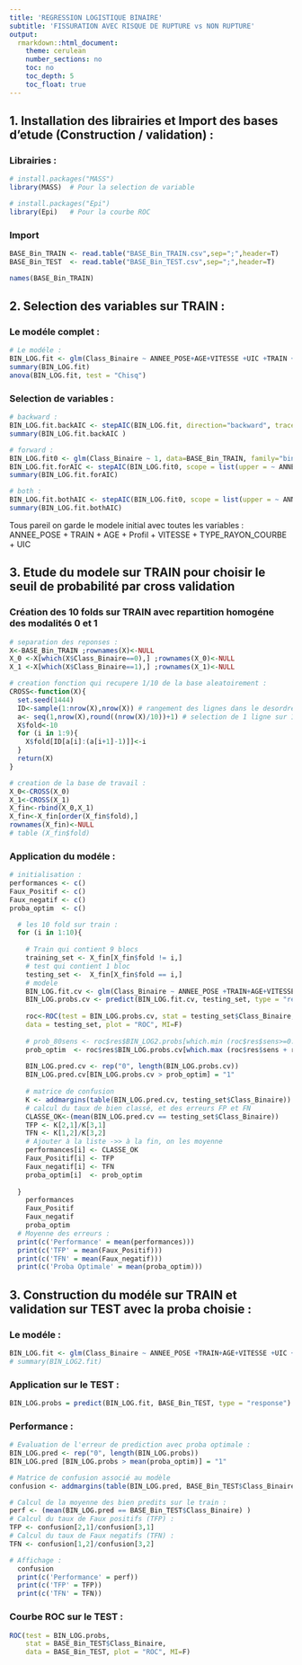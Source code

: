 ---
title: 'REGRESSION LOGISTIQUE BINAIRE' 
subtitle: 'FISSURATION AVEC RISQUE DE RUPTURE vs NON RUPTURE' 
output:
  rmarkdown::html_document:
    theme: cerulean
    number_sections: no
    toc: no
    toc_depth: 5
    toc_float: true
---

## 1. Installation des librairies et Import des bases d'etude (Construction / validation) :

### Librairies :
```{r}
# install.packages("MASS")
library(MASS)  # Pour la selection de variable

# install.packages("Epi")
library(Epi)   # Pour la courbe ROC
```

### Import
```{r}
BASE_Bin_TRAIN <- read.table("BASE_Bin_TRAIN.csv",sep=";",header=T)
BASE_Bin_TEST  <- read.table("BASE_Bin_TEST.csv",sep=";",header=T)

names(BASE_Bin_TRAIN)
```

## 2. Selection des variables sur TRAIN :

### Le modéle complet :
```{r}
# Le modéle :
BIN_LOG.fit <- glm(Class_Binaire ~ ANNEE_POSE+AGE+VITESSE +UIC +TRAIN +Profil +TYPE_RAYON_COURBE , data=BASE_Bin_TRAIN, family="binomial")
summary(BIN_LOG.fit)
anova(BIN_LOG.fit, test = "Chisq")
```

### Selection de variables :
```{r}
# backward :
BIN_LOG.fit.backAIC <- stepAIC(BIN_LOG.fit, direction="backward", trace=3)
summary(BIN_LOG.fit.backAIC )

# forward :
BIN_LOG.fit0 <- glm(Class_Binaire ~ 1, data=BASE_Bin_TRAIN, family="binomial")
BIN_LOG.fit.forAIC <- stepAIC(BIN_LOG.fit0, scope = list(upper = ~ ANNEE_POSE + AGE + VITESSE + UIC + TRAIN + Profil + TYPE_RAYON_COURBE, lower = ~1), direction="forward", trace=3)
summary(BIN_LOG.fit.forAIC)

# both :
BIN_LOG.fit.bothAIC <- stepAIC(BIN_LOG.fit0, scope = list(upper = ~ ANNEE_POSE + AGE + VITESSE + UIC + TRAIN + Profil + TYPE_RAYON_COURBE, lower = ~1), direction="both", trace=3)
summary(BIN_LOG.fit.bothAIC)
```
Tous pareil on garde le modele initial avec toutes les variables :
ANNEE_POSE + TRAIN + AGE + Profil + VITESSE + TYPE_RAYON_COURBE + UIC

## 3. Etude du modele sur TRAIN pour choisir le seuil de probabilité par cross validation 

### Création des 10 folds sur TRAIN avec repartition homogéne des modalités 0 et 1
```{r}
# separation des reponses :
X<-BASE_Bin_TRAIN ;rownames(X)<-NULL
X_0 <-X[which(X$Class_Binaire==0),] ;rownames(X_0)<-NULL
X_1 <-X[which(X$Class_Binaire==1),] ;rownames(X_1)<-NULL

# creation fonction qui recupere 1/10 de la base aleatoirement : 
CROSS<-function(X){
  set.seed(1444)
  ID<-sample(1:nrow(X),nrow(X)) # rangement des lignes dans le desordre
  a<- seq(1,nrow(X),round((nrow(X)/10))+1) # selection de 1 ligne sur 10
  X$fold<-10
  for (i in 1:9){
    X$fold[ID[a[i]:(a[i+1]-1)]]<-i
  }
  return(X)
}

# creation de la base de travail :
X_0<-CROSS(X_0)
X_1<-CROSS(X_1)
X_fin<-rbind(X_0,X_1)
X_fin<-X_fin[order(X_fin$fold),]
rownames(X_fin)<-NULL
# table (X_fin$fold) 
```

### Application du modéle :
```{r}
# initialisation :
performances <- c()
Faux_Positif <- c()
Faux_negatif <- c()
proba_optim  <- c()

  # les 10 fold sur train :
  for (i in 1:10){
    
    # Train qui contient 9 blocs
    training_set <- X_fin[X_fin$fold != i,]
    # test qui contient 1 bloc
    testing_set <-  X_fin[X_fin$fold == i,]
    # modele 
    BIN_LOG.fit.cv <- glm(Class_Binaire ~ ANNEE_POSE +TRAIN+AGE+VITESSE +UIC + Profil +TYPE_RAYON_COURBE, data=training_set, family="binomial")
    BIN_LOG.probs.cv <- predict(BIN_LOG.fit.cv, testing_set, type = "response", allow.new.levels = TRUE)
    
    roc<-ROC(test = BIN_LOG.probs.cv, stat = testing_set$Class_Binaire,
	data = testing_set, plot = "ROC", MI=F)
    
    # prob_80sens <- roc$res$BIN_LOG2.probs[which.min (roc$res$sens>=0.8) ]
    prob_optim  <- roc$res$BIN_LOG.probs.cv[which.max (roc$res$sens + roc$res$spec) ]
    
    BIN_LOG.pred.cv <- rep("0", length(BIN_LOG.probs.cv))
    BIN_LOG.pred.cv[BIN_LOG.probs.cv > prob_optim] = "1"
    
    # matrice de confusion
    K <- addmargins(table(BIN_LOG.pred.cv, testing_set$Class_Binaire))
    # calcul du taux de bien classé, et des erreurs FP et FN
    CLASSE_OK<-(mean(BIN_LOG.pred.cv == testing_set$Class_Binaire))
    TFP <- K[2,1]/K[3,1]
    TFN <- K[1,2]/K[3,2]
    # Ajouter à la liste ->> à la fin, on les moyenne
    performances[i] <- CLASSE_OK
    Faux_Positif[i] <- TFP
    Faux_negatif[i] <- TFN
    proba_optim[i]  <- prob_optim
    
  }
    performances
    Faux_Positif
    Faux_negatif
    proba_optim
  # Moyenne des erreurs :
  print(c('Performance' = mean(performances)))
  print(c('TFP' = mean(Faux_Positif)))
  print(c('TFN' = mean(Faux_negatif)))
  print(c('Proba Optimale' = mean(proba_optim))) 
```

## 3. Construction du modéle sur TRAIN et validation sur TEST avec la proba choisie :

### Le modéle :
```{r}
BIN_LOG.fit <- glm(Class_Binaire ~ ANNEE_POSE +TRAIN+AGE+VITESSE +UIC + Profil +TYPE_RAYON_COURBE, data=BASE_Bin_TRAIN, family="binomial")
# summary(BIN_LOG2.fit)
```

### Application sur le TEST :
```{r}
BIN_LOG.probs = predict(BIN_LOG.fit, BASE_Bin_TEST, type = "response")
```

### Performance :
```{r}
# Evaluation de l'erreur de prediction avec proba optimale :    
BIN_LOG.pred <- rep("0", length(BIN_LOG.probs))
BIN_LOG.pred [BIN_LOG.probs > mean(proba_optim)] = "1"

# Matrice de confusion associé au modèle
confusion <- addmargins(table(BIN_LOG.pred, BASE_Bin_TEST$Class_Binaire))

# Calcul de la moyenne des bien predits sur le train :  
perf <- (mean(BIN_LOG.pred == BASE_Bin_TEST$Class_Binaire) )
# Calcul du taux de Faux positifs (TFP) : 
TFP <- confusion[2,1]/confusion[3,1]
# Calcul du taux de Faux negatifs (TFN) : 
TFN <- confusion[1,2]/confusion[3,2]

# Affichage :
  confusion
  print(c('Performance' = perf))
  print(c('TFP' = TFP))
  print(c('TFN' = TFN))
```

### Courbe ROC sur le TEST :
```{r}
ROC(test = BIN_LOG.probs,
	stat = BASE_Bin_TEST$Class_Binaire,
	data = BASE_Bin_TEST, plot = "ROC", MI=F)
```









